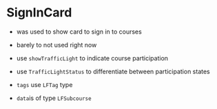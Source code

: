 
<Meta title="SignInCard" component={SignInCard} />

# SignInCard

-   was used to show card to sign in to courses
-   barely to not used right now

-   use `showTrafficLight` to indicate course participation
-   use `TrafficLightStatus` to differentiate between participation states
-   `tags` use `LFTag` type
-   `data`is of type `LFSubcourse`

<Story name="SignInCard">
    <SignInCard
        showTrafficLight
        trafficLightStatus={'full'}
        tags={[{ name: 'Englisch' }, { name: 'Deutsch' }]}
        data={{
            course: { name: 'Test Kurs', outline: 'Lorem Ipsum', description: 'My description' },
            lectures: [{ start: new Date().toISOString(), duration: 60 }],
        }}
    />
</Story>
